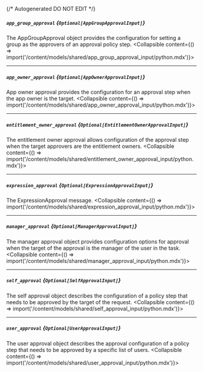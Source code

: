 {/* Autogenerated DO NOT EDIT  */}

##### `app_group_approval` *{`Optional[AppGroupApprovalInput]`}*
The AppGroupApproval object provides the configuration for setting a group as the approvers of an approval policy step.
<Collapsible content={() => import('/content/models/shared/app_group_approval_input/python.mdx')}>
</Collapsible>

---
##### `app_owner_approval` *{`Optional[AppOwnerApprovalInput]`}*
App owner approval provides the configuration for an approval step when the app owner is the target.
<Collapsible content={() => import('/content/models/shared/app_owner_approval_input/python.mdx')}>
</Collapsible>

---
##### `entitlement_owner_approval` *{`Optional[EntitlementOwnerApprovalInput]`}*
The entitlement owner approval allows configuration of the approval step when the target approvers are the entitlement owners.
<Collapsible content={() => import('/content/models/shared/entitlement_owner_approval_input/python.mdx')}>
</Collapsible>

---
##### `expression_approval` *{`Optional[ExpressionApprovalInput]`}*
The ExpressionApproval message.
<Collapsible content={() => import('/content/models/shared/expression_approval_input/python.mdx')}>
</Collapsible>

---
##### `manager_approval` *{`Optional[ManagerApprovalInput]`}*
The manager approval object provides configuration options for approval when the target of the approval is the manager of the user in the task.
<Collapsible content={() => import('/content/models/shared/manager_approval_input/python.mdx')}>
</Collapsible>

---
##### `self_approval` *{`Optional[SelfApprovalInput]`}*
The self approval object describes the configuration of a policy step that needs to be approved by the target of the request.
<Collapsible content={() => import('/content/models/shared/self_approval_input/python.mdx')}>
</Collapsible>

---
##### `user_approval` *{`Optional[UserApprovalInput]`}*
The user approval object describes the approval configuration of a policy step that needs to be approved by a specific list of users.
<Collapsible content={() => import('/content/models/shared/user_approval_input/python.mdx')}>
</Collapsible>

